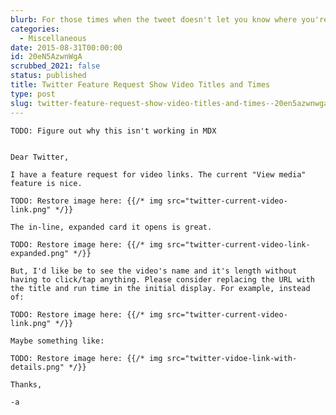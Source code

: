 ```yaml
---
blurb: For those times when the tweet doesn't let you know where you're going.
categories:
  - Miscellaneous
date: 2015-08-31T00:00:00
id: 20eN5AzwnWgA
scrubbed_2021: false
status: published
title: Twitter Feature Request Show Video Titles and Times
type: post
slug: twitter-feature-request-show-video-titles-and-times--20en5azwnwga
---
```


```
TODO: Figure out why this isn't working in MDX


Dear Twitter, 

I have a feature request for video links. The current "View media" feature is nice.

TODO: Restore image here: {{/* img src="twitter-current-video-link.png" */}} 

The in-line, expanded card it opens is great.

TODO: Restore image here: {{/* img src="twitter-current-video-link-expanded.png" */}} 

But, I'd like be to see the video's name and it's length without having to click/tap anything. Please consider replacing the URL with the title and run time in the initial display. For example, instead of:

TODO: Restore image here: {{/* img src="twitter-current-video-link.png" */}} 

Maybe something like:

TODO: Restore image here: {{/* img src="twitter-vidoe-link-with-details.png" */}} 

Thanks, 

-a
```